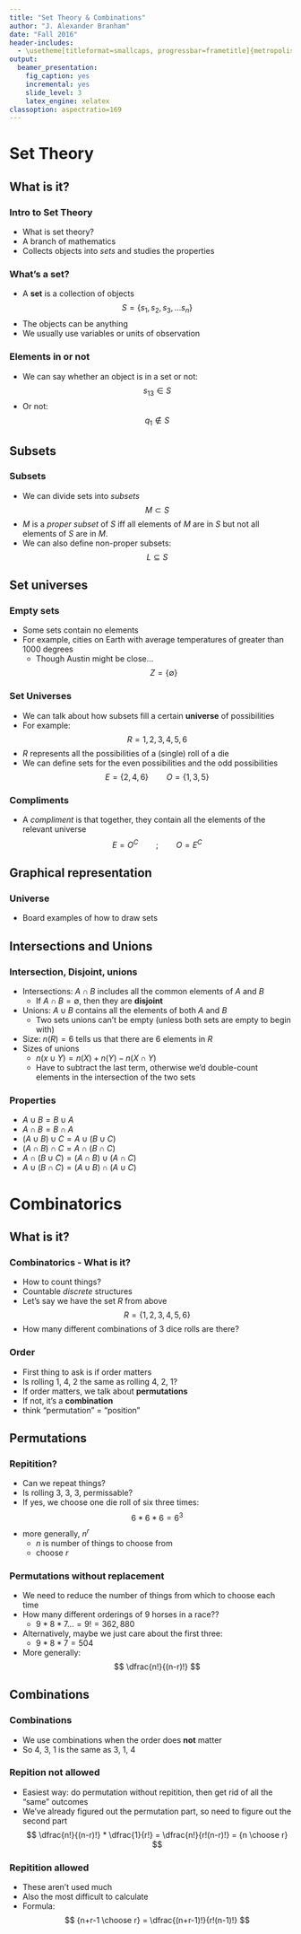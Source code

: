 ```yaml
---
title: "Set Theory & Combinations"
author: "J. Alexander Branham"
date: "Fall 2016"
header-includes: 
  - \usetheme[titleformat=smallcaps, progressbar=frametitle]{metropolis}
output: 
  beamer_presentation:
    fig_caption: yes
    incremental: yes
    slide_level: 3
    latex_engine: xelatex
classoption: aspectratio=169
---
```


# Set Theory
## What is it?
### Intro to Set Theory
* What is set theory?
* A branch of mathematics 
* Collects objects into *sets* and studies the properties 

### What's a set? 
* A **set** is a collection of objects 
$$
S = \left\{ s_1, s_2, s_3, ... s_n \right\}
$$
* The objects can be anything
* We usually use variables or units of observation 

### Elements in or not
* We can say whether an object is in a set or not:
$$
s_{13} \in S
$$
* Or not:
$$
q_{1} \notin S
$$

## Subsets
### Subsets
* We can divide sets into *subsets*
$$
M \subset S
$$
* $M$ is a *proper subset* of $S$ iff all elements of $M$ are in $S$ but not all elements of $S$ are in $M$. 
* We can also define non-proper subsets:
$$
L \subseteq S
$$

## Set universes
### Empty sets
* Some sets contain no elements
* For example, cities on Earth with average temperatures of greater than 1000 degrees
  + Though Austin might be close... 
$$
Z = \left\{ \emptyset \right\}
$$

### Set Universes
* We can talk about how subsets fill a certain **universe** of possibilities
* For example:
$$
R = {1,2,3,4,5,6}
$$
* $R$ represents all the possibilities of a (single) roll of a die 
* We can define sets for the even possibilities and the odd possibilities
$$
E = \left\{ 2,4,6 \right\} \qquad O = \left\{ 1,3,5 \right\}
$$

### Compliments
* A *compliment* is that together, they contain all the elements of the relevant universe 
$$
E = O^C \qquad ; \qquad O = E^C
$$

## Graphical representation
### Universe
* Board examples of how to draw sets

## Intersections and Unions
### Intersection, Disjoint, unions
* Intersections: $A \cap B$ includes all the common elements of $A$ and $B$
    + If $A \cap B = \emptyset$, then they are **disjoint**
* Unions: $A \cup B$ contains all the elements of both $A$ and $B$
    + Two sets unions can't be empty (unless both sets are empty to begin with)
* Size: $n(R)=6$ tells us that there are 6 elements in $R$
* Sizes of unions
    + $n(x \cup Y) = n(X) + n(Y) - n(X \cap Y)$
    + Have to subtract the last term, otherwise we'd double-count elements in the intersection of the two sets
    
### Properties
* $A \cup B = B \cup A$
* $A \cap B = B \cap A$
* $(A \cup B) \cup C = A \cup (B \cup C)$
* $(A \cap B) \cap C = A \cap (B \cap C)$
* $A \cap (B \cup C) = (A \cap B) \cup (A \cap C)$
* $A \cup (B \cap C) = (A \cup B) \cap (A \cup C)$

# Combinatorics 
## What is it?
### Combinatorics - What is it? 
* How to count things? 
* Countable *discrete* structures 
* Let's say we have the set $R$ from above
$$
R = \left\{ 1,2,3,4,5,6 \right\}
$$
* How many different combinations of 3 dice rolls are there? 

### Order
* First thing to ask is if order matters
* Is rolling 1, 4, 2 the same as rolling 4, 2, 1?
* If order matters, we talk about **permutations**
* If not, it's a **combination**
* think "permutation" = "position"

## Permutations
### Repitition? 
* Can we repeat things? 
* Is rolling 3, 3, 3, permissable? 
* If yes, we choose one die roll of six three times:
$$
6 * 6 * 6 = 6^3
$$
* more generally, $n^r$
    + $n$ is number of things to choose from
    + choose $r$
    
### Permutations without replacement
* We need to reduce the number of things from which to choose each time
* How many different orderings of 9 horses in a race??
    + $9*8*7$...$=9!=362,880$
* Alternatively, maybe we just care about the first three:
    + $9*8*7=504$
* More generally:
$$
\dfrac{n!}{(n-r)!}
$$

## Combinations
### Combinations
* We use combinations when the order does **not** matter
* So 4, 3, 1 is the same as 3, 1, 4 

### Repition not allowed
* Easiest way: do permutation without repitition, then get rid of all the "same" outcomes
* We've already figured out the permutation part, so need to figure out the second part 
$$
\dfrac{n!}{(n-r)!} * \dfrac{1}{r!} = \dfrac{n!}{r!(n-r)!} = {n \choose r}
$$

### Repitition allowed
* These aren't used much
* Also the most difficult to calculate
* Formula:
$$
{n+r-1 \choose r} = \dfrac{(n+r-1)!}{r!(n-1)!}
$$
